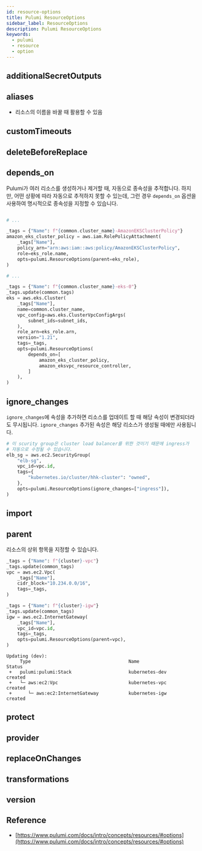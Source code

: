 ```yaml
---
id: resource-options
title: Pulumi ResourceOptions
sidebar_label: ResourceOptions
description: Pulumi ResourceOptions
keywords:
  - pulumi
  - resource
  - option
---
```


## additionalSecretOutputs

## aliases

- 리소스의 이름을 바꿀 때 활용할 수 있음

## customTimeouts

## deleteBeforeReplace

## depends_on

Pulumi가 여러 리소스를 생성하거나 제거할 때, 자동으로 종속성을 추적합니다. 하지만, 어떤 상황에 따라 자동으로 추적하지 못할 수 있는데, 그런 경우 `depends_on` 옵션을 사용하여 명시적으로 종속성을 지정할 수 있습니다.

```python

# ...

_tags = {"Name": f"{common.cluster_name}-AmazonEKSClusterPolicy"}
amazon_eks_cluster_policy = aws.iam.RolePolicyAttachment(
    _tags["Name"],
    policy_arn="arn:aws:iam::aws:policy/AmazonEKSClusterPolicy",
    role=eks_role.name,
    opts=pulumi.ResourceOptions(parent=eks_role),
)

# ...

_tags = {"Name": f"{common.cluster_name}-eks-0"}
_tags.update(common.tags)
eks = aws.eks.Cluster(
    _tags["Name"],
    name=common.cluster_name,
    vpc_config=aws.eks.ClusterVpcConfigArgs(
        subnet_ids=subnet_ids,
    ),
    role_arn=eks_role.arn,
    version="1.21",
    tags=_tags,
    opts=pulumi.ResourceOptions(
        depends_on=[
            amazon_eks_cluster_policy,
            amazon_eksvpc_resource_controller,
        ]
    ),
)
```

## ignore_changes

`ignore_changes`에 속성을 추가하면 리소스를 업데이트 할 때 해당 속성이 변경되더라도 무시됩니다. `ignore_changes` 추가된 속성은 해당 리소스가 생성될 때에만 사용됩니다.

```python
# 이 scurity group은 cluster load balancer를 위한 것이기 때문에 ingress가
# 자동으로 수정될 수 있습니다.
elb_sg = aws.ec2.SecurityGroup(
    "elb-sg",
    vpc_id=vpc.id,
    tags={
        "kubernetes.io/cluster/hhk-cluster": "owned",
    },
    opts=pulumi.ResourceOptions(ignore_changes=["ingress"]),
)
```

## import

## parent

리소스의 상위 항목을 지정할 수 있습니다.

```python {15}
_tags = {"Name": f"{cluster}-vpc"}
_tags.update(common_tags)
vpc = aws.ec2.Vpc(
    _tags["Name"],
    cidr_block="10.234.0.0/16",
    tags=_tags,
)

_tags = {"Name": f"{cluster}-igw"}
_tags.update(common_tags)
igw = aws.ec2.InternetGateway(
    _tags["Name"],
    vpc_id=vpc.id,
    tags=_tags,
    opts=pulumi.ResourceOptions(parent=vpc),
)
```

```shell
Updating (dev):
     Type                                    Name                                Status
 +   pulumi:pulumi:Stack                     kubernetes-dev                      created
 +   └─ aws:ec2:Vpc                          kubernetes-vpc                      created
 +      └─ aws:ec2:InternetGateway           kubernetes-igw                      created
```

## protect

## provider

## replaceOnChanges

## transformations

## version

## Reference

- [https://www.pulumi.com/docs/intro/concepts/resources/#options](https://www.pulumi.com/docs/intro/concepts/resources/#options)
